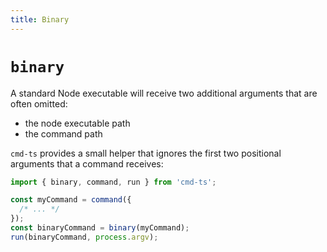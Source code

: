 ```yaml
---
title: Binary
---
```


# `binary`

A standard Node executable will receive two additional arguments that are often omitted:

- the node executable path
- the command path

`cmd-ts` provides a small helper that ignores the first two positional arguments that a command receives:

```ts
import { binary, command, run } from 'cmd-ts';

const myCommand = command({
  /* ... */
});
const binaryCommand = binary(myCommand);
run(binaryCommand, process.argv);
```
